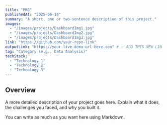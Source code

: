 ```yaml
---
title: "PR6"
publishedAt: "2025-06-18"
summary: "A short, one or two-sentence description of this project."
images:
  - "/images/projects/DashboardImg1.jpg"
  - "/images/projects/DashboardImg2.jpg"
  - "/images/projects/DashboardImg3.jpg"
link: "https://github.com/your-repo-link"
outputLink: "https://your-live-demo-url-here.com" # ✅ ADD THIS NEW LINE for the output
tag: "Category (e.g., Data Analysis)"
techStack:
  - "Technology 1"
  - "Technology 2"
  - "Technology 3"
---
```


## Overview

A more detailed description of your project goes here. Explain what it does, the challenges you faced, and why you built it.

You can write as much as you want here using Markdown.